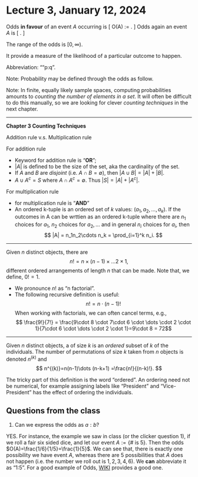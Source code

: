 # Lecture 3, January 12, 2024

::: {.definition name="Odds"}
Odds **in favour** of an event $A$ occurring is 
\[
  O(A) := \frac{P(A)}{1-P(A)}.
\]
Odds again an event $A$ is 
\[
  \frac{1-P(A)}{P(A)}.
\]
:::

The range of the odds is $[0,\infty)$. 

It provide a measure of the likelihood of a particular outcome to happen.

Abbreviation: ""p:q".

Note: Probability may be defined through the odds as follow.
\begin{align*}
  &O(A) := \frac{P(A)}{1-P(A)} \\
  &\implies O(A) - P(A)O(A) = P(A) \\
  &\implies O(A) = P(A) (1+O(A)) \\
  &\implies P(A) = \frac{O(A)} {1+O(A)}
\end{align*}

Note: In finite, equally likely sample spaces, computing probabilities amounts to *counting the number of elements in a set*. It will often be difficult to do this manually, so we are looking for clever *counting techniques* in the next chapter. 

--- 

**Chapter 3 Counting Techniques**

Addition rule v.s. Multiplication rule

For addition rule

  * Keyword for addition rule is "**OR**"; 
  * $|A|$ is defined to be the size of the set, aka the cardinality of the set.
  * If $A$ and $B$ are *disjoint* (i.e. $A\cap B = \emptyset$), then $|A\cup B| = |A| + |B|$.
  * $A\cup A^c = S$ where $A \cap A^c = \emptyset$. Thus $|S|=|A|+|A^c|$.

For multiplication rule
  
  * for multiplication rule is "**AND**"
  * An ordered k-tuple is an ordered set of $k$ values: $(a_1,a_2,\dots,a_k)$. If the outcomes in A can be wrttien as an ordered k-tuple where there are $n_1$ choices for $a_1$, $n_2$ choices for $a_2,\dots$ and in general $n_i$ choices for $a_i$, then 
  $$
    |A| = n_1n_2\cdots n_k = \prod_{i=1}^k n_i.
  $$

---

::: {.definition name="Factorial"}
Given $n$ distinct objects, there are 
$$
n! = n \times (n-1) \times \ldots 2 \times 1,
$$
different ordered arrangements of length $n$ that can be made. Note that, we define, $0! = 1$.
:::

* We pronounce $n!$ as "n factorial".
* The following recursive definition is useful:
$$ 
n! = n \cdot (n-1)!
$$
\item When working with factorials, we can often cancel terms, e.g., 
$$ \frac{9!}{7!} = \frac{9\cdot 8 \cdot 7\cdot 6 \cdot \dots \cdot 2 \cdot 1}{7\cdot 6 \cdot \dots \cdot 2 \cdot 1}=9\cdot 8 = 72$$


---
::: {.definition name="Permutation"}
Given $n$ distinct objects, a \textbf{permutation} of size $k$ is an $ordered$ subset of $k$ of the individuals. The number of permutations of size $k$ taken from $n$ objects is denoted $n^{(k)}$ and
$$
n^{(k)}=n(n-1)\dots (n-k+1) =\frac{n!}{(n-k)!}.
$$
:::

The tricky part of this definition is the word "ordered". An ordering need not be numerical, for example assigning labels like "President" and "Vice-President" has the effect of ordering the individuals.


## Questions from the class

1. Can we express the odds as $a:b$?

YES. For instance, the example we saw in class (or the clicker question 1), if we roll a fair six sided dice, and let our event $A:=\{\text{# is } 5 \}$. Then the odds $O(A)=\frac{1/6}{1/5}=\frac{1}{5}$. We can see that, there is exactly one possibility we have event $A$, whereas there are 5 possibilities that $A$ does not happen (i.e. the number we roll out is $1,2,3,4,6$). We **can** abbreviate it as "1:5". For a good example of Odds, [WIKI](https://en.wikipedia.org/wiki/Odds) provides a good one.